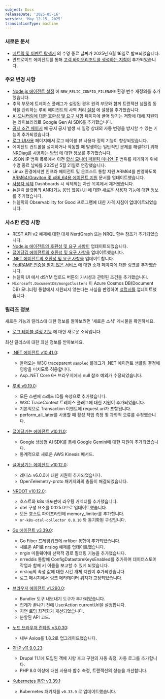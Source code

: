 ```yaml
---
subject: Docs
releaseDate: '2025-05-16'
version: 'May 12-15, 2025'
translationType: machine
---
```


### 새로운 문서

* [메트릭 및 이벤트 탐색기](/eol/2025/05/metrics-and-event-explorer/) 의 수명 종료 날짜가 2025년 6월 16일로 발표되었습니다.
* 안드로이드 에이전트를 통해 [고객 바이오리조트를 생성하는 지침이](/docs/mobile-monitoring/new-relic-mobile-android/install-configure/android-agent-custom-Interaction/) 추가되었습니다.

### 주요 변경 사항

* [Node.js 에이전트 설정](/docs/apm/agents/nodejs-agent/installation-configuration/nodejs-agent-configuration/#filename) 에 `NEW_RELIC_CONFIG_FILENAME` 환경 변수 재정의를 추가했습니다.
* 추적 부모에 트레이스 플래그가 설정된 경우 원격 부모와 함께 트랜잭션 샘플링 동작을 관리하는 루비 에이전트의 사역 처리 [설정](/docs/apm/agents/ruby-agent/configuration/ruby-agent-configuration/#distributed_tracing-sampler-remote_parent_sampled) 에 설정을 추가했습니다.
* [AI 모니터링에 대한 호환성 및 요구 사항](/docs/ai-monitoring/compatibility-requirements-ai-monitoring/) 페이지에 끌어 당기는 저항에 대해 지원되는 라이브러리로 Google Gen AI SDK를 추가했습니다.
* [공지 조건 페이지](/docs/alerts/create-alert/create-alert-condition/alert-conditions/#disable-health-status-reporting) 에 공지 공지 발생 시 일정 상태의 자동 변경을 방지할 수 있는 기능이 추가되었습니다.
* [로그 UI사용](/docs/logs/ui-data/use-logs-ui/#customizable-table-views) 페이지에서 로그 테이블 뷰 사용자 정의 기능이 향상되었습니다.
* 에이전트 컨트롤을 설치하거나 작동할 때 발생하는 일반적인 문제를 해결하기 위해 [NRDiag를 사용하는 방법](/docs/new-relic-control/agent-control/troubleshooting/#nrdiag) 에 대한 정보를 추가했습니다.
* JSON IP 범위 목록에서 이전 [합성 모니터 퍼블릭 미니언 IP](/docs/synthetics/synthetic-monitoring/administration/synthetic-public-minion-ips/#dynamic-ip-addresses) 범위를 제거하기 위해 수명 종료 날짜를 2025년 5월 21일로 연장했습니다.
* Linux 환경에서만 인프라 에이전트 및 온호스트 통합 지원 ARM64를 반영하도록 [ARM64/Graviton 및 x86\_64용 에이전트 지원](/docs/apm/agents/manage-apm-agents/configuration/support-arm-graviton-x86-64/) 문서를 업데이트했습니다.
* [사용자 삭제](/docs/accounts/accounts-billing/new-relic-one-user-management/user-management-ui-and-tasks/#delete-users) Dashboards 시 삭제되는 자산 목록에서 제거했습니다.
* 뉴렐릭 플랫폼의 [ANR(기능 응답 없음) UI](/docs/mobile-monitoring/mobile-monitoring-ui/application-not-responding/#view-anr-new-relic) 에 대한 새로운 사용자 기능에 대한 정보를 추가했습니다.
* [](/docs/accounts/accounts-billing/new-relic-one-pricing-billing/eligibility-guidelines-new-relic-nonprofit-program/#exceptions)뉴렐릭의 Observability for Good 프로그램에 대한 자격 지침이 업데이트되었습니다.

### 사소한 변경 사항

* REST API v2 예제에 대한 대체 NerdGraph 또는 NRQL 함수 참조가 추가되었습니다.
* [Node.js 에이전트의 호환성 및 요구 사항이](/docs/apm/agents/nodejs-agent/getting-started/compatibility-requirements-nodejs-agent/) 업데이트되었습니다.
* [끌어당김 에이전트의 호환성 및 요구 사항을](/docs/apm/agents/python-agent/getting-started/compatibility-requirements-python-agent/) 업데이트했습니다.
* [.NET 에이전트의 호환성 및 요구 사항을](/docs/apm/agents/net-agent/getting-started/net-agent-compatibility-requirements/) 업데이트합니다.
* [FedRAMP 인증을 받지 않은 서비스](/docs/security/security-privacy/compliance/certificates-standards-regulations/fedramp/#not-scope) 에 대한 소개 페이지에 대한 링크를 추가했습니다.
* [](/docs/mobile-monitoring/new-relic-mobile-ios/configuration/upload-dsyms-bitcode-apps/#mobile-ui)뉴렐릭 UI 에서 dSYM 업로드 버튼의 가시성과 관련된 조건을 추가했습니다.
* `Microsoft.DocumentDB/mongoClusters` 이 Azure Cosmos DB(Document DB) 모니터링 통합에서 지원되지 않는다는 사실을 반영하여 [설명서를](/docs/infrastructure/microsoft-azure-integrations/azure-integrations-list/azure-cosmos-db-document-db-monitoring-integration/#metric-data) 업데이트했습니다.

### 릴리즈 정보

새로운 기능과 릴리스에 대한 정보를 알아보려면 &apos;새로운 소식&apos; 게시물을 확인하세요.

* [로그 테이블 설정 기능](/whats-new/2025/05/whats-new-05-06-log-table-settings/) 에 대한 새로운 소식입니다.

최신 릴리스에 대한 최신 정보를 받아보세요.

* [.NET 에이전트 v10.41.0](/docs/release-notes/agent-release-notes/net-release-notes/net-agent-10-41-0/):

  * 들어오는 W3C traceparent `sampled` 플래그가 .NET 에이전트 샘플링 결정에 영향을 미치도록 허용합니다.
  * Asp..NET Core 6+ 브라우저에서 null 참조 예외가 수정되었습니다.

* [루비 v9.19.0](/docs/release-notes/agent-release-notes/ruby-release-notes/ruby-agent-9-19-0/):

  * 모든 스팬에 스레드 ID를 속성으로 추가했습니다.
  * W3C TraceContext 트레이스 플래그에 대한 지원이 추가되었습니다.
  * 기본적으로 Transaction 이벤트에 request.uri가 포함됩니다.
  * perform\_all\_later를 사용할 때 활성 작업 측정 및 과학적 오류를 수정했습니다.

* [끌어당기는 에이전트 v10.11.0](/docs/release-notes/agent-release-notes/python-release-notes/python-agent-101100/):

  * Google 생성형 AI SDK를 통해 Google Gemini에 대한 지원이 추가되었습니다.
  * 통계적으로 새로운 AWS Kinesis 메서드.

* [끌어당기는 에이전트 v10.12.0](/docs/release-notes/agent-release-notes/python-release-notes/python-agent-101200/):

  * 레디스 v6.0.0에 대한 지원이 추가되었습니다.
  * OpenTelemetry-proto 패키지와의 충돌이 해결되었습니다.

* [NRDOT v10.12.0](/docs/release-notes/nrdot-release-notes/nrdot-2025-05-06/):

  * 호스트와 k8s 배포판에 라우팅 커넥터를 추가했습니다.
  * otel 구성 요소를 0.125.0으로 업데이트했습니다.
  * 모든 호스트 파이프라인에 memory\_limiter를 추가합니다.
  * `nr-k8s-otel-collector 0.8.10` 와 동기화된 구성입니다.

* [Go 에이전트 v3.39.0](/docs/release-notes/agent-release-notes/go-release-notes/go-agent-3-39-0/):

  * Go Fiber 프레임워크에 nrfiber 통합이 추가되었습니다.
  * 새로운 API로 nrslog 예제를 업데이트했습니다.
  * nrgin 미들웨어에 선택적 경로 필터링 기능을 추가했습니다.
  * nrreddis 통합에 ConfigDatastoreKeysEnabled를 추가하여 데이터스토어 작업과 함께 키 이름을 보고할 수 있게 되었습니다.
  * nrslog의 속성 값에 대한 시간 개체 지원이 추가되었습니다.
  * 로그 메시지에서 링크 메타데이터 위치가 고정되었습니다.

* [브라우저 에이전트 v1.290.0](/docs/release-notes/new-relic-browser-release-notes/browser-agent-release-notes/browser-agent-v1.290.0/):

  * Bundler 도구 내보내기 도구가 추가되었습니다.
  * 집계가 끝나기 전에 UserAction currentUrl을 설정합니다.
  * 지연 로딩 최적화가 개선되었습니다.
  * 분할된 API 코드.

* [노드 브라우저 런타임 v3.0.30](/docs/release-notes/synthetics-release-notes/node-browser-runtime-release-notes/node-browser-runtime-3.0.30/):

  * 내부 Axios를 1.8.2로 업그레이드했습니다.

* [PHP v11.9.0.23](/docs/release-notes/agent-release-notes/php-release-notes/php-agent-11-9-0-23/):

  * Drupal 11.1에 도입된 객체 지향 후크 구현의 자동 측정, 자동 로그를 추가합니다.
  * PHP 8.0 이상에 대한 사용자 함수 측정, 트랜잭션의 성능을 개선합니다.

* [Kubernetes 통합 v3.39.1](/docs/release-notes/infrastructure-release-notes/kubernetes-integration-release-notes/kubernetes-integration-3-39-1/):

  * Kubernetes 패키지를 `v0.33.0` 로 업데이트했습니다.